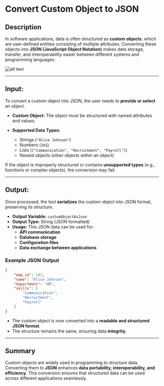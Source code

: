 # Convert Custom Object to JSON

## Description

In software applications, data is often structured as **custom objects**, which are user-defined entities consisting of multiple attributes. Converting these objects into **JSON (JavaScript Object Notation)** makes data storage, transfer, and interoperability easier between different systems and programming languages.

![alt text](../../../assets/variable/convert-custom-object-to-JSON.png)

---

## **Input:**

To convert a custom object into JSON, the user needs to **provide or select** an object.

- **Custom Object:** The object must be structured with named attributes and values.
- **Supported Data Types:**

  - Strings (`"Alice Johnson"`)
  - Numbers (`101`)
  - Lists (`["Communication", "Recruitment", "Payroll"]`)
  - Nested objects (other objects within an object)

If the object is improperly structured or contains **unsupported types** (e.g., functions or complex objects), the conversion may fail.

---

## **Output:**

Once processed, the tool **serializes** the custom object into JSON format, preserving its structure.

- **Output Variable:** `customObjectAsJson`
- **Output Type:** String (JSON formatted)
- **Usage:** This JSON data can be used for:
  - **API communication**
  - **Database storage**
  - **Configuration files**
  - **Data exchange between applications**

### **Example JSON Output**

```json
{
    "emp_id": 101,
    "name": "Alice Johnson",
    "department": "HR",
    "skills": [
        "Communication",
        "Recruitment",
        "Payroll"
    ]
}
```

- The custom object is now converted into a **readable and structured JSON format**.
- The structure remains the same, ensuring data **integrity**.

---

## **Summary**

Custom objects are widely used in programming to structure data. Converting them to **JSON** enhances **data portability, interoperability, and efficiency**. This conversion ensures that structured data can be used across different applications seamlessly.